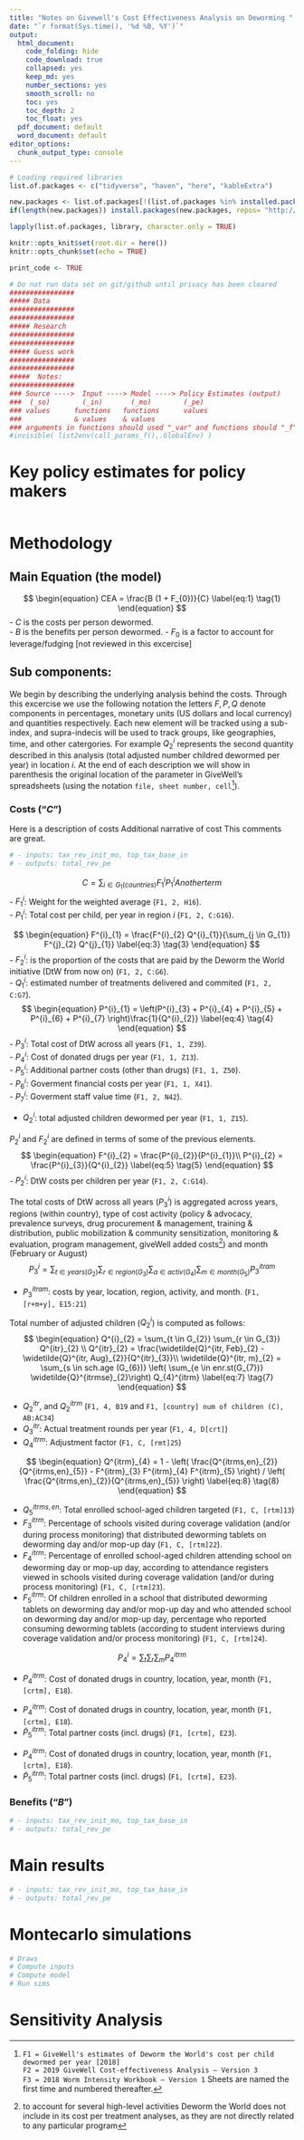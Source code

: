 ```yaml
---
title: "Notes on Givewell's Cost Effectiveness Analysis on Deworming "
date: "`r format(Sys.time(), '%d %B, %Y')`"
output:
  html_document:
    code_folding: hide
    code_download: true
    collapsed: yes
    keep_md: yes
    number_sections: yes
    smooth_scroll: no
    toc: yes
    toc_depth: 2
    toc_float: yes
  pdf_document: default
  word_document: default
editor_options:
  chunk_output_type: console
---
```

\def\blue{\color{blue}}




```r
# Loading required libraries
list.of.packages <- c("tidyverse", "haven", "here", "kableExtra")

new.packages <- list.of.packages[!(list.of.packages %in% installed.packages()[,"Package"])]
if(length(new.packages)) install.packages(new.packages, repos= "http://cran.cnr.berkeley.edu/")

lapply(list.of.packages, library, character.only = TRUE)

knitr::opts_knit$set(root.dir = here())
knitr::opts_chunk$set(echo = TRUE)

print_code <- TRUE
``` 


```r
# Do not run data set on git/github until privacy has been cleared
################
##### Data  
################
################
##### Research
################
################
##### Guess work   
################
################
#####  Notes:
################
### Source ---->  Input ----> Model ----> Policy Estimates (output)
###  (_so)        (_in)       (_mo)        (_pe)
### values      functions   functions      values
###             & values    & values
### arguments in functions should used "_var" and functions should "_f"
#invisible( list2env(call_params_f(),.GlobalEnv) )
```


# Key policy estimates for policy makers  

```r
```

# Methodology

## Main Equation (the model)
$$
\begin{equation}
CEA = \frac{B (1 + F_{0})}{C}
\label{eq:1}
\tag{1}
\end{equation}
$$
 - $C$ is the costs per person dewormed.   
 - $B$ is the benefits per person dewormed. 
 - $F_{0}$ is a factor to account for leverage/fudging [not reviewed in this excercise]


## Sub components:

We begin by describing the underlying analysis behind the costs. Through this excercise we use the following notation the letters $F, P, Q$ denote components
in percentages, monetary units (US dollars and local currency) and quantities respectively. Each new element will be tracked using a sub-index, and supra-indecis will be
used to track groups, like geographies, time, and other catergories. For example $Q^{i}_{2}$ represents the second quantity described in this analysis (total adjusted number childred dewormed per year) in location $i$. At the end of each description we will show in parenthesis the original location of the parameter in GiveWell's spreadsheets (using the notation `file, sheet number, cell`[^1]).

### Costs ("$C$")
Here is a description of costs 
Additional narrative of cost 
This comments are great. 


```r
# - inputs: tax_rev_init_mo, top_tax_base_in
# - outputs: total_rev_pe
```
$$
\begin{equation}
C = \sum_{i \in G_{1} (countries) } F^{i}_{1} P^{i}_{1}
Another term \label{eq:2}
\tag{2}
\end{equation}
$$
- $F^{i}_{1}$: Weight for the weighted average (`F1, 2, H16`).  
- $P^{i}_{1}$: Total cost per child, per year in region $i$ (`F1, 2, C:G16`).  

$$
\begin{equation}
F^{i}_{1} = \frac{F^{i}_{2} Q^{i}_{1}}{\sum_{j \in G_{1}} F^{j}_{2} Q^{j}_{1}}
\label{eq:3}
\tag{3}
\end{equation}
$$
- $F^{i}_{2}$: is the proportion of the costs that are paid by the Deworm the World initiative (DtW from now on) (`F1, 2, C:G6`).  
- $Q^{i}_{1}$: estimated number of treatments delivered and commited (`F1, 2, C:G7`).  
$$
\begin{equation}
P^{i}_{1} = \left(P^{i}_{3} + P^{i}_{4} + P^{i}_{5} + P^{i}_{6} + P^{i}_{7}  \right)\frac{1}{Q^{i}_{2}}
\label{eq:4}
\tag{4}
\end{equation}
$$
- $P^{i}_{3}$: Total cost of DtW across all years (`F1, 1, Z39`).  
- $P^{i}_{4}$: Cost of donated drugs per year (`F1, 1, Z13`).  
- $P^{i}_{5}$: Additional partner costs (other than drugs) (`F1, 1, Z50`).  
- $P^{i}_{6}$: Goverment financial costs per year (`F1, 1, X41`).  
- $P^{i}_{7}$: Goverment staff value time (`F1, 2, N42`).  

- $Q^{i}_{2}$: total adjusted children dewormed per year (`F1, 1, Z15`).  

$P^{i}_{2}$ and $F^{i}_{2}$ are defined in terms of some of the previous elements. 
$$
\begin{equation}
F^{i}_{2} = \frac{P^{i}_{2}}{P^{i}_{1}}\\
P^{i}_{2} = \frac{P^{i}_{3}}{Q^{i}_{2}}
\label{eq:5}
\tag{5}
\end{equation}
$$
- $P^{i}_{2}$: DtW costs per children per year (`F1, 2, C:G14`).  

The total costs of DtW across all years ($P^{i}_{3}$) is aggregated across years, regions (within country), type of cost activity (policy & advocacy, prevalence surveys, drug procurement & management, training & distribution, public mobilization & community sensitization, monitoring & evaluation, program management, giveWell added costs[^2]) and month (February or August)
$$
\begin{equation}
P^{i}_{3} = \sum_{t \in years (G_{2})} 
\sum_{r \in region (G_{3})} 
\sum_{a \in activ (G_{4})} 
\sum_{m \in month (G_{5})} P^{itram}_{3}
\label{eq:6}
\tag{6}
\end{equation}
$$

- $P^{itram}_{3}$: costs by year, location, region, activity, and month. (`F1, [r+m+y], E15:21`)

Total number of adjusted children ($Q^{i}_{2}$) is computed as follows: 
$$
\begin{equation}
Q^{i}_{2} = \sum_{t \in G_{2}} 
\sum_{r \in G_{3}} 
 Q^{itr}_{2} \\
 Q^{itr}_{2} = \frac{\widetilde{Q}^{itr, Feb}_{2} - \widetilde{Q}^{itr, Aug}_{2}}{Q^{itr}_{3}}\\
 \widetilde{Q}^{itr, m}_{2} = \sum_{s \in sch.age (G_{6})} \left( 
\sum_{e \in enr.st(G_{7})} \widetilde{Q}^{itrmse}_{2}\right) Q_{4}^{itrm}
\label{eq:7}
\tag{7}
\end{equation}
$$


- $Q^{itr}_{2}$, and $Q^{itrm}_{2}$ (`F1, 4, B19` and `F1, [country] num of children (C), AB:AC34`)
- $Q^{itr}_{3}$: Actual treatment rounds per year (`F1, 4, D[crt]`)
- $Q^{itrm}_{4}$: Adjustment factor (`F1, C, [rmt]25`)

$$
\begin{equation}
Q^{itrm}_{4} = 1 - \left( \frac{Q^{itrms,en}_{2}}{Q^{itrms,en}_{5}} - F^{itrm}_{3} F^{itrm}_{4} F^{itrm}_{5} \right)  / \left( \frac{Q^{itrms,en}_{2}}{Q^{itrms,en}_{5}} \right) 
\label{eq:8}
\tag{8}
\end{equation}
$$

- $Q^{itrms, en}_{5}$: Total enrolled school-aged children targeted (`F1, C, [rtm]13`)
- $F^{itrm}_{3}$: Percentage of schools visited during coverage validation (and/or during process monitoring) that distributed deworming tablets on deworming day and/or mop-up day (`F1, C, [rtm]22 `).   
- $F^{itrm}_{4}$: Percentage of enrolled school-aged children attending school on deworming day or mop-up day, according to attendance registers viewed in schools visited during coverage validation (and/or during process monitoring) (`F1, C, [rtm]23 `).   
- $F^{itrm}_{5}$: Of children enrolled in a school that distributed deworming tablets on deworming day and/or mop-up day and who attended school on deworming day and/or mop-up day, percentage who reported consuming deworming tablets (according to student interviews during coverage validation and/or process monitoring) (`F1, C, [rtm]24 `).  

$$
\begin{equation}
P^{i}_{4} = \sum_{t} 
\sum_{r} 
\sum_{m} P^{itrm}_{4}
\label{eq:9}
\tag{9}
\end{equation}
$$

- $P^{itrm}_{4}$: Cost of donated drugs in country, location, year, month (`F1, [crtm], E18`).  



\begin{equation}
P^{i}_{5} = \sum_{t} 
\sum_{r} 
\sum_{m} \widetilde{P}^{itrm}_{5}  - P^{i}_{4} \\ 

\widetilde{P}^{itr}_{5} = \sum_{m} 
\widetilde{P}^{itrm}_{5} 

\label{eq:10}
\tag{10}
\end{equation}

 
 
- $P^{itrm}_{4}$: Cost of donated drugs in country, location, year, month (`F1, [crtm], E18`).  
- $\widetilde{P}^{itrm}_{5}$: Total partner costs (incl. drugs) (`F1, [crtm], E23`).




\begin{equation}
P^{i}_{5} = \sum_{t} 
\sum_{r} \widetilde{P}^{itr}_{6}  \\ 

\widetilde{P}^{itr}_{6} = P^{itr}_{8} - ( \widetilde{P}^{itr}_{5} + P^{itr}_{3})

\label{eq:11}
\tag{11}
\end{equation}

 
 
- $P^{itrm}_{4}$: Cost of donated drugs in country, location, year, month (`F1, [crtm], E18`).  
- $\widetilde{P}^{itrm}_{5}$: Total partner costs (incl. drugs) (`F1, [crtm], E23`).


### Benefits ("$B$")



```r
# - inputs: tax_rev_init_mo, top_tax_base_in
# - outputs: total_rev_pe
```


# Main results
```r
# - inputs: tax_rev_init_mo, top_tax_base_in
# - outputs: total_rev_pe
```


# Montecarlo simulations  
```r
# Draws
# Compute inputs
# Compute model
# Run sims
```

# Sensitivity Analysis  


[^1]: `F1 = GiveWell's estimates of Deworm the World's cost per child dewormed per year [2018]`  
`F2 = 2019 GiveWell Cost-effectiveness Analysis — Version 3`  
`F3 = 2018 Worm Intensity Workbook — Version 1` Sheets are named the first time and numbered thereafter. 


[^2]: to account for several high-level activities Deworm the World does not include in its cost per treatment analyses, as they are not directly related to any particular program